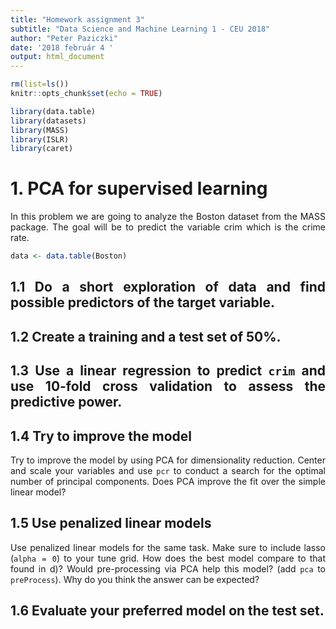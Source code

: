 ```yaml
---
title: "Homework assignment 3"
subtitle: "Data Science and Machine Learning 1 - CEU 2018"
author: "Peter Paziczki"
date: '2018 február 4 '
output: html_document
---
```


<style>
body {
text-align: justify}
</style>

```r
rm(list=ls())
knitr::opts_chunk$set(echo = TRUE)
```

```r
library(data.table)
library(datasets)
library(MASS)
library(ISLR)
library(caret)
```

# 1. PCA for supervised learning
In this problem we are going to analyze the Boston dataset from the MASS package. The goal will be to predict the variable crim which is the crime rate.

```r
data <- data.table(Boston)
```

## 1.1 Do a short exploration of data and find possible predictors of the target variable.

## 1.2 Create a training and a test set of 50%.

## 1.3 Use a linear regression to predict `crim` and use 10-fold cross validation to assess the predictive power.

## 1.4 Try to improve the model

Try to improve the model by using PCA for dimensionality reduction. Center and scale your variables and use `pcr` to conduct a search for the optimal number of principal components. Does PCA improve the fit over the simple linear model?

## 1.5 Use penalized linear models

Use penalized linear models for the same task. Make sure to include lasso (`alpha = 0`) to your tune grid. How does the best model compare to that found in d)? Would pre-processing via PCA help this model? (add `pca` to `preProcess`). Why do you think the answer can be expected?

## 1.6 Evaluate your preferred model on the test set.